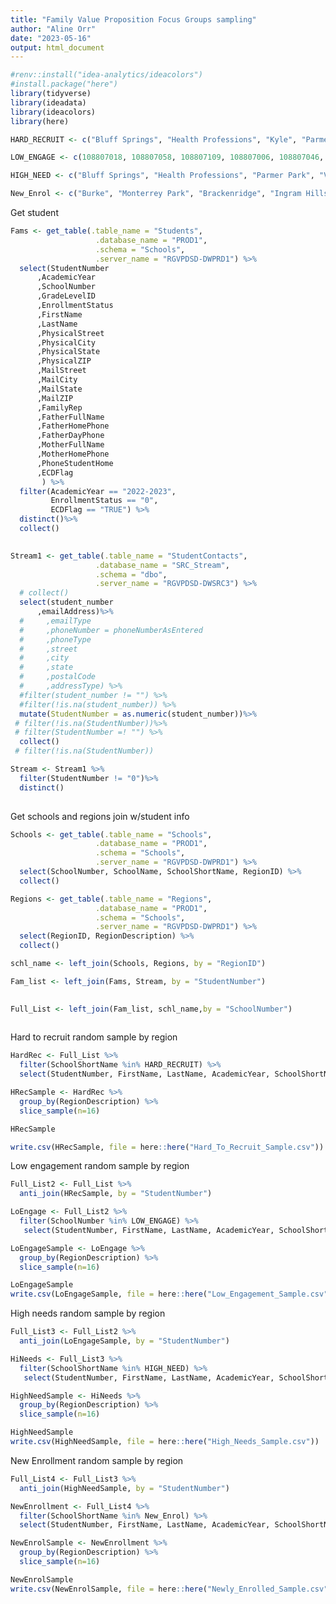 ```yaml
---
title: "Family Value Proposition Focus Groups sampling"
author: "Aline Orr"
date: "2023-05-16"
output: html_document
---
```


```r

#renv::install("idea-analytics/ideacolors")
#install.package("here")
library(tidyverse)
library(ideadata)
library(ideacolors)
library(here)

HARD_RECRUIT <- c("Bluff Springs", "Health Professions", "Kyle", "Parmer Park", "Mesa Hills", "Rio vista", "Owassa", "Sports Park", "Toros", "Robinson", "Brackenridge", "Burk", "Carver", "Converse", "Eastside", "Ewing", "Najim", "Hidden Meadow", "Ingram Hill", "Monterrey Park", "Walzem", "Achieve", "Innovation", "UP", "River Bluff", "Valley View")

LOW_ENGAGE <- c(108807018, 108807058, 108807109, 108807006, 108807046, 108807107, 108807019, 108807059, 108807016, 108807056, 108807203, 108807303, 109907025, 108807097, 108807197, 109907019, 108807004, 108807044, 108807095, 109907017, 108807010, 108807050, 108807110, 108807088, 109907010, 108807096, 109907018, 108807027, 108807067, 108807127, 108807020, 108807060, 108807024, 108807064, 108807124, 108807184, 108807201, 109907023, 108807185, 108807040, 108807140, 109907003, 108807206, 108807306, 109907028, 108807186, 108807087, 108807187, 109907009, 108807037, 108807077, 108807137, 108807090, 109907012, 108807091, 108807191, 109907013, 108807093, 108807193, 109907015, 108807194, 59510, 59511, 59512, 59310, 59311, 59312, 917004, 917005, 917006, 917001, 917002, 917003, 917007, 917008, 917009, 12001, 12002, 12003, 78400, 78401, 78402, 12004, 12005, 12006, 78350, 78351, 78352, 39001, 39002, 39003, 39004, 39005, 39006)

HIGH_NEED <- c("Bluff Springs", "Health Professions", "Parmer Park", "Valley View", "Price Hill", "Innovation", "UP", "River Bluff", "Bassett", "Najim", "Eastside", "Carver", "Robinson", "Mesa Hills", "Sports Park", "Toros", "Owassa", "Achieve")

New_Enrol <- c("Burke", "Monterrey Park", "Brackenridge", "Ingram Hills")

```

Get student
```r
Fams <- get_table(.table_name = "Students", 
                   .database_name = "PROD1", 
                   .schema = "Schools", 
                   .server_name = "RGVPDSD-DWPRD1") %>%
  select(StudentNumber
      ,AcademicYear
      ,SchoolNumber
      ,GradeLevelID
      ,EnrollmentStatus
      ,FirstName
      ,LastName
      ,PhysicalStreet
      ,PhysicalCity
      ,PhysicalState
      ,PhysicalZIP
      ,MailStreet
      ,MailCity
      ,MailState
      ,MailZIP
      ,FamilyRep
      ,FatherFullName
      ,FatherHomePhone
      ,FatherDayPhone
      ,MotherFullName
      ,MotherHomePhone
      ,PhoneStudentHome
      ,ECDFlag
       ) %>%
  filter(AcademicYear == "2022-2023",
         EnrollmentStatus == "0",
         ECDFlag == "TRUE") %>%
  distinct()%>%
  collect()
 

Stream1 <- get_table(.table_name = "StudentContacts", 
                   .database_name = "SRC_Stream", 
                   .schema = "dbo", 
                   .server_name = "RGVPDSD-DWSRC3") %>%
  # collect()
  select(student_number
      ,emailAddress)%>%
  #     ,emailType
  #     ,phoneNumber = phoneNumberAsEntered
  #     ,phoneType
  #     ,street
  #     ,city
  #     ,state
  #     ,postalCode
  #     ,addressType) %>%
  #filter(student_number != "") %>%
  #filter(!is.na(student_number)) %>%
  mutate(StudentNumber = as.numeric(student_number))%>%
 # filter(!is.na(StudentNumber))%>%
 # filter(StudentNumber =! "") %>%
  collect()
 # filter(!is.na(StudentNumber))

Stream <- Stream1 %>%
  filter(StudentNumber != "0")%>%
  distinct()
  
```

Get schools and regions join w/student info
```r
Schools <- get_table(.table_name = "Schools", 
                   .database_name = "PROD1", 
                   .schema = "Schools", 
                   .server_name = "RGVPDSD-DWPRD1") %>%
  select(SchoolNumber, SchoolName, SchoolShortName, RegionID) %>%
  collect()

Regions <- get_table(.table_name = "Regions", 
                   .database_name = "PROD1", 
                   .schema = "Schools", 
                   .server_name = "RGVPDSD-DWPRD1") %>%
  select(RegionID, RegionDescription) %>%
  collect()

schl_name <- left_join(Schools, Regions, by = "RegionID")

Fam_list <- left_join(Fams, Stream, by = "StudentNumber")
  

Full_List <- left_join(Fam_list, schl_name,by = "SchoolNumber")
  

```

Hard to recruit random sample by region
```r
HardRec <- Full_List %>%
  filter(SchoolShortName %in% HARD_RECRUIT) %>%
  select(StudentNumber, FirstName, LastName, AcademicYear, SchoolShortName, PhysicalStreet, FatherFullName, MotherFullName, PhoneStudentHome, emailAddress, ECDFlag, RegionDescription, RegionID)

HRecSample <- HardRec %>%
  group_by(RegionDescription) %>%
  slice_sample(n=16)

HRecSample

write.csv(HRecSample, file = here::here("Hard_To_Recruit_Sample.csv"))
```

Low engagement random sample by region
```r
Full_List2 <- Full_List %>%
  anti_join(HRecSample, by = "StudentNumber")

LoEngage <- Full_List2 %>%
  filter(SchoolNumber %in% LOW_ENGAGE) %>%
   select(StudentNumber, FirstName, LastName, AcademicYear, SchoolShortName, PhysicalStreet, FatherFullName, MotherFullName, PhoneStudentHome, emailAddress, ECDFlag, RegionDescription, RegionID)

LoEngageSample <- LoEngage %>%
  group_by(RegionDescription) %>%
  slice_sample(n=16)

LoEngageSample
write.csv(LoEngageSample, file = here::here("Low_Engagement_Sample.csv"))
```

High needs random sample by region
```r
Full_List3 <- Full_List2 %>%
  anti_join(LoEngageSample, by = "StudentNumber")

HiNeeds <- Full_List3 %>%
  filter(SchoolShortName %in% HIGH_NEED) %>%
   select(StudentNumber, FirstName, LastName, AcademicYear, SchoolShortName, PhysicalStreet, FatherFullName, MotherFullName, PhoneStudentHome, emailAddress, ECDFlag, RegionDescription, RegionID)

HighNeedSample <- HiNeeds %>%
  group_by(RegionDescription) %>%
  slice_sample(n=16)

HighNeedSample
write.csv(HighNeedSample, file = here::here("High_Needs_Sample.csv"))
```
New Enrollment random sample by region

```r
Full_List4 <- Full_List3 %>%
  anti_join(HighNeedSample, by = "StudentNumber")

NewEnrollment <- Full_List4 %>%
  filter(SchoolShortName %in% New_Enrol) %>%
  select(StudentNumber, FirstName, LastName, AcademicYear, SchoolShortName, PhysicalStreet, FatherFullName, MotherFullName, PhoneStudentHome, emailAddress, ECDFlag, RegionDescription, RegionID)

NewEnrolSample <- NewEnrollment %>%
  group_by(RegionDescription) %>%
  slice_sample(n=16)

NewEnrolSample
write.csv(NewEnrolSample, file = here::here("Newly_Enrolled_Sample.csv"))
```

